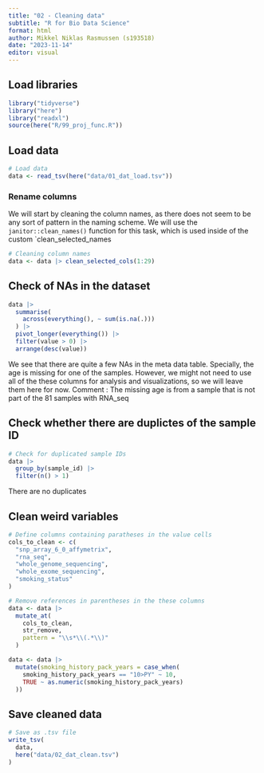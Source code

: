 ```yaml
---
title: "02 - Cleaning data"
subtitle: "R for Bio Data Science"
format: html
author: Mikkel Niklas Rasmussen (s193518)
date: "2023-11-14"
editor: visual
---
```


## Load libraries

```r
library("tidyverse")
library("here")
library("readxl")
source(here("R/99_proj_func.R"))
```

## Load data

```r
# Load data
data <- read_tsv(here("data/01_dat_load.tsv"))
```

### Rename columns

We will start by cleaning the column names, as there does not seem to be any sort of pattern in the naming scheme. We will use the `janitor::clean_names()` function for this task, which is used inside of the custom \`clean_selected_names

```r
# Cleaning column names
data <- data |> clean_selected_cols(1:29)
```

## Check of NAs in the dataset

```r
data |>
  summarise(
    across(everything(), ~ sum(is.na(.)))
  ) |>
  pivot_longer(everything()) |>
  filter(value > 0) |>
  arrange(desc(value))
```

We see that there are quite a few NAs in the meta data table. Specially, the age is missing for one of the samples. However, we might not need to use all of the these columns for analysis and visualizations, so we will leave them here for now. Comment : The missing age is from a sample that is not part of the 81 samples with RNA_seq

## Check whether there are duplictes of the sample ID

```r
# Check for duplicated sample IDs
data |>
  group_by(sample_id) |>
  filter(n() > 1)
```

There are no duplicates

## Clean weird variables

```r
# Define columns containing paratheses in the value cells
cols_to_clean <- c(
  "snp_array_6_0_affymetrix",
  "rna_seq",
  "whole_genome_sequencing",
  "whole_exome_sequencing",
  "smoking_status"
)

# Remove references in parentheses in the these columns
data <- data |>
  mutate_at(
    cols_to_clean,
    str_remove,
    pattern = "\\s*\\(.*\\)"
  )

data <- data |> 
  mutate(smoking_history_pack_years = case_when(
    smoking_history_pack_years == "10>PY" ~ 10,
    TRUE ~ as.numeric(smoking_history_pack_years)
  )) 
```

## Save cleaned data

```r
# Save as .tsv file
write_tsv(
  data,
  here("data/02_dat_clean.tsv")
)
```
